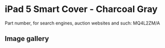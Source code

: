 
# iPad 5 Smart Cover - Charcoal Gray

Part number, for search engines, auction websites and such: MQ4L2ZM/A

## Image gallery

<div style={{ width: '100%', maxWidth: '768px' }}>
<GalleryComponent
    images={[
      {
        original: "/everysource/MQ4L2.webp",
        thumbnail: "/everypreview/MQ4L2.webp",
      },
      {
        original: "/everysource/MQ4L2_AV1_GOLD.webp",
        thumbnail: "/everypreview/MQ4L2_AV1_GOLD.webp",
      },
      {
        original: "/everysource/MQ4L2_AV1_SILVER.webp",
        thumbnail: "/everypreview/MQ4L2_AV1_SILVER.webp",
      },
      {
        original: "/everysource/MQ4L2_AV1_SPACE_GRAY.webp",
        thumbnail: "/everypreview/MQ4L2_AV1_SPACE_GRAY.webp",
      }
    ]}
  />
</div>